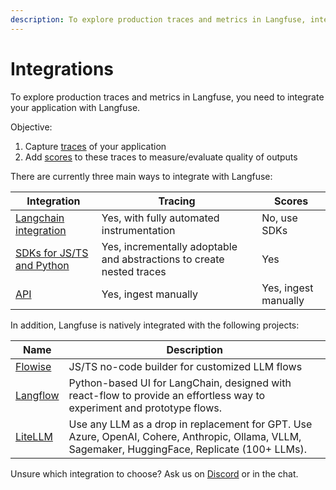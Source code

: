 ```yaml
---
description: To explore production traces and metrics in Langfuse, integrate your application via SDKs, Langchain integration or APIs
---
```


# Integrations

To explore production traces and metrics in Langfuse, you need to integrate your application with Langfuse.

Objective:

1. Capture [traces](/docs/tracing) of your application
2. Add [scores](/docs/scores) to these traces to measure/evaluate quality of outputs

There are currently three main ways to integrate with Langfuse:

| Integration                                           | Tracing                                                               | Scores               |
| ----------------------------------------------------- | --------------------------------------------------------------------- | -------------------- |
| [Langchain integration](/docs/integrations/langchain) | Yes, with fully automated instrumentation                             | No, use SDKs         |
| [SDKs for JS/TS and Python](/docs/integrations/sdk)   | Yes, incrementally adoptable and abstractions to create nested traces | Yes                  |
| [API](/docs/integrations/api)                         | Yes, ingest manually                                                  | Yes, ingest manually |

In addition, Langfuse is natively integrated with the following projects:

| Name                                    | Description                                                                                                                                      |
| --------------------------------------- | ------------------------------------------------------------------------------------------------------------------------------------------------ |
| [Flowise](/docs/integrations/flowise)   | JS/TS no-code builder for customized LLM flows                                                                                                   |
| [Langflow](/docs/integrations/langflow) | Python-based UI for LangChain, designed with react-flow to provide an effortless way to experiment and prototype flows.                          |
| [LiteLLM](/docs/integrations/litellm)   | Use any LLM as a drop in replacement for GPT. Use Azure, OpenAI, Cohere, Anthropic, Ollama, VLLM, Sagemaker, HuggingFace, Replicate (100+ LLMs). |

Unsure which integration to choose? Ask us on [Discord](/discord) or in the chat.
